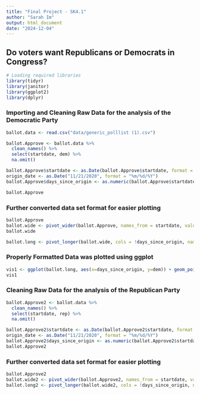 ```yaml
---
title: "Final Project - SK4.1"
author: "Sarah Im" 
output: html_document
date: "2024-12-04"
---
```


## Do voters want Republicans or Democrats in Congress? 

```r
# Loading required libraries
library(tidyr)
library(janitor)
library(ggplot2)
library(dplyr)
```
### Importing and Cleaning Raw Data for the analysis of the Democratic Party 
```r
ballot.data <- read.csv("data/generic_polllist (1).csv")

ballot.Approve <- ballot.data %>%
  clean_names() %>%
  select(startdate, dem) %>%
  na.omit()

ballot.Approve$startdate <- as.Date(ballot.Approve$startdate, format = "%m/%d/%Y")
origin_date <- as.Date("11/21/2020", format = "%m/%d/%Y")
ballot.Approve$days_since_origin <- as.numeric(ballot.Approve$startdate - origin_date)

ballot.Approve
```
### Further converted data set format for easier plotting 

```r
ballot.Approve
ballot.wide <- pivot_wider(ballot.Approve, names_from = startdate, values_from = dem, values_fn=mean) 
ballot.wide

ballot.long <- pivot_longer(ballot.wide, cols = !days_since_origin, names_to = "startdate", values_to = "dem")
```


### Properly Formatted Data was plotted using ggplot 

```r

vis1 <- ggplot(ballot.long, aes(x=days_since_origin, y=dem)) + geom_point(color = "blue", pch=19, alpha=0.5) + labs(x = "Days Since Origin of Polls (11/21/20)", y = "Approval Rating from Polls (%)", title = "Approval of Democratic Party in Congress Over Time") + theme_minimal() + theme(plot.title = element_text(hjust = 0.5)) + ylim(35,50)
vis1
```

### Cleaning Raw Data for the analysis of the Republican Party 

```r
ballot.Approve2 <- ballot.data %>%
  clean_names() %>%
  select(startdate, rep) %>%
  na.omit()

ballot.Approve2$startdate <- as.Date(ballot.Approve2$startdate, format = "%m/%d/%Y")
origin_date <- as.Date("11/21/2020", format = "%m/%d/%Y")
ballot.Approve2$days_since_origin <- as.numeric(ballot.Approve2$startdate - origin_date)
ballot.Approve2
```


### Further converted data set format for easier plotting 

```r
ballot.Approve2
ballot.wide2 <- pivot_wider(ballot.Approve2, names_from = startdate, values_from = rep, values_fn=mean) 
ballot.long2 <- pivot_longer(ballot.wide2, cols = !days_since_origin, names_to = "startdate", values_to = "rep") 
```